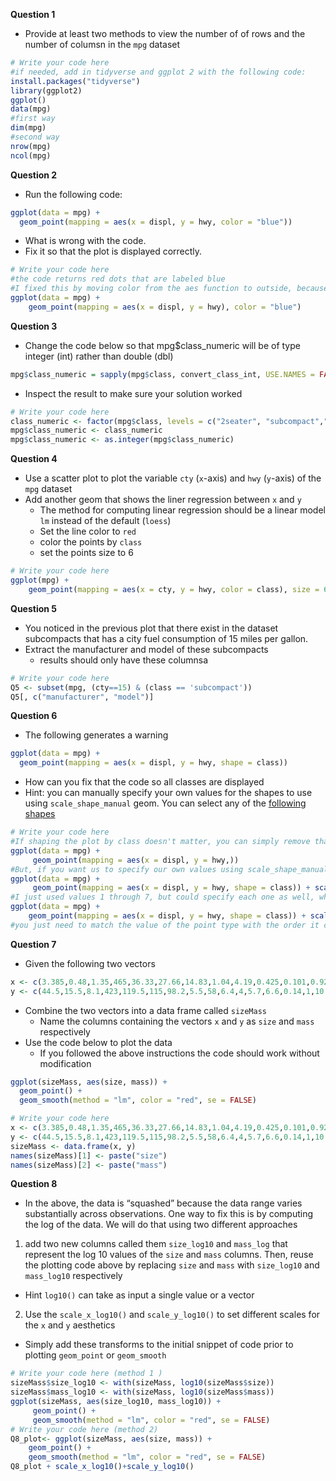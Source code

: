 **Question 1**

* Provide at least two methods to view the number of of rows and the number of columsn in the `mpg` dataset

```r
# Write your code here
#if needed, add in tidyverse and ggplot 2 with the following code:
install.packages("tidyverse")
library(ggplot2)
ggplot()
data(mpg)
#first way
dim(mpg)
#second way
nrow(mpg)
ncol(mpg)

```

**Question 2**

* Run the following code:
```R
ggplot(data = mpg) + 
  geom_point(mapping = aes(x = displ, y = hwy, color = "blue"))
```
* What is wrong with the code. 
* Fix it so that the plot is displayed correctly.

```r
# Write your code here
#the code returns red dots that are labeled blue
#I fixed this by moving color from the aes function to outside, because it is not based on the mpg data, but a separate constant
ggplot(data = mpg) + 
    geom_point(mapping = aes(x = displ, y = hwy), color = "blue")

```

**Question 3**

* Change the code below so that mpg$class_numeric will be of type integer (int) rather than double (dbl)
```R
mpg$class_numeric = sapply(mpg$class, convert_class_int, USE.NAMES = FALSE)
```
* Inspect the result to make sure your solution worked

```r
# Write your code here
class_numeric <- factor(mpg$class, levels = c("2seater", "subcompact","compact", "midsize", "minivan", "suv", "pickup" ), ordered = TRUE)
mpg$class_numeric <- class_numeric
mpg$class_numeric <- as.integer(mpg$class_numeric)
```

**Question 4** 

* Use a scatter plot to plot the variable `cty` (`x`-axis) and `hwy` (`y`-axis) of the `mpg` dataset
* Add another geom that shows the liner regression between `x` and `y`
  * The method for computing linear regression should be a linear model `lm` instead of the default (`loess`)
  * Set the line color to `red`
  * color the points by `class` 
  * set the points size to 6

```r
# Write your code here
ggplot(mpg) +
    geom_point(mapping = aes(x = cty, y = hwy, color = class), size = 6) + geom_smooth(mapping = aes(x = cty, y = hwy,),method = 'lm', color = 'red')
```

**Question 5** 

* You noticed in the previous plot that there exist in the dataset subcompacts that has a city fuel consumption of 15 miles per gallon.
* Extract the manufacturer and model of these subcompacts
  * results should only have these columnsa

```r
# Write your code here
Q5 <- subset(mpg, (cty==15) & (class == 'subcompact'))
Q5[, c("manufacturer", "model")]
```

**Question 6**

* The following generates a warning
```R
ggplot(data = mpg) + 
  geom_point(mapping = aes(x = displ, y = hwy, shape = class))
```

* How can you fix that the code so all classes are displayed
* Hint: you can manually specify your own values for the shapes to use using `scale_shape_manual` geom.  You can select any of the [following shapes](https://ggplot2.tidyverse.org/articles/ggplot2-specs_files/figure-html/unnamed-chunk-7-1.png)

```r
# Write your code here
#If shaping the plot by class doesn't matter, you can simply remove that portion of the code
ggplot(data = mpg) + 
     geom_point(mapping = aes(x = displ, y = hwy,))
#But, if you want us to specify our own values using scale_shape_manual, will look like this:
ggplot(data = mpg) + 
     geom_point(mapping = aes(x = displ, y = hwy, shape = class)) + scale_shape_manual(values = c(1:7))
#I just used values 1 through 7, but could specify each one as well, which would look like
ggplot(data = mpg) + 
    geom_point(mapping = aes(x = displ, y = hwy, shape = class)) + scale_shape_manual(values = c(0,8,10,15,21,24,19))
#you just need to match the value of the point type with the order it comes in on the graph/in the string
```

**Question 7**

* Given the following two vectors

```R
x <- c(3.385,0.48,1.35,465,36.33,27.66,14.83,1.04,4.19,0.425,0.101,0.92,1,0.005,0.06,3.5,2,1.7,2547,0.023,187.1,521,0.785,10,3.3,0.2,1.41,529,207,85,0.75,62,6654,3.5,6.8,35,4.05,0.12,0.023,0.01,1.4,250,2.5,55.5,100,52.16,10.55,0.55,60,3.6,4.288,0.28,0.075,0.122,0.048,192,3,160,0.9,1.62,0.104,4.235)
y <- c(44.5,15.5,8.1,423,119.5,115,98.2,5.5,58,6.4,4,5.7,6.6,0.14,1,10.8,12.3,6.3,4603,0.3,419,655,3.5,115,25.6,5,17.5,680,406,325,12.3,1320,5712,3.9,179,56,17,1,0.4,0.25,12.5,490,12.1,175,157,440,179.5,2.4,81,21,39.2,1.9,1.2,3,0.33,180,25,169,2.6,11.4,2.5,50.4)
```
* Combine the two vectors into a data frame called `sizeMass`
  * Name the columns containing the vectors `x` and `y` as `size` and `mass` respectively 

* Use the code below to plot the data
  * If you followed the above instructions the code should work without modification

```R
ggplot(sizeMass, aes(size, mass)) +
  geom_point() +
  geom_smooth(method = "lm", color = "red", se = FALSE)

```  

```r
# Write your code here
x <- c(3.385,0.48,1.35,465,36.33,27.66,14.83,1.04,4.19,0.425,0.101,0.92,1,0.005,0.06,3.5,2,1.7,2547,0.023,187.1,521,0.785,10,3.3,0.2,1.41,529,207,85,0.75,62,6654,3.5,6.8,35,4.05,0.12,0.023,0.01,1.4,250,2.5,55.5,100,52.16,10.55,0.55,60,3.6,4.288,0.28,0.075,0.122,0.048,192,3,160,0.9,1.62,0.104,4.235)
y <- c(44.5,15.5,8.1,423,119.5,115,98.2,5.5,58,6.4,4,5.7,6.6,0.14,1,10.8,12.3,6.3,4603,0.3,419,655,3.5,115,25.6,5,17.5,680,406,325,12.3,1320,5712,3.9,179,56,17,1,0.4,0.25,12.5,490,12.1,175,157,440,179.5,2.4,81,21,39.2,1.9,1.2,3,0.33,180,25,169,2.6,11.4,2.5,50.4)
sizeMass <- data.frame(x, y)
names(sizeMass)[1] <- paste("size")
names(sizeMass)[2] <- paste("mass")

```

**Question 8** 

* In the above, the data is "squashed" because the data range varies substantially across observations. One way to fix this is by computing the log of the data. We will do that using two different approaches

1. add two new columns called them `size_log10` and `mass_log` that represent the log 10 values of the `size` and `mass` columns. Then, reuse the plotting code above by replacing `size` and `mass` with `size_log10` and `mass_log10` respectively
  * Hint `log10()` can take as input a single value or a vector

2. Use the `scale_x_log10()` and `scale_y_log10()` to set different scales for the `x` and `y` aesthetics
  * Simply add these transforms to the initial snippet of code prior to plotting `geom_point` or `geom_smooth`

```r
# Write your code here (method 1 )
sizeMass$size_log10 <- with(sizeMass, log10(sizeMass$size))
sizeMass$mass_log10 <- with(sizeMass, log10(sizeMass$mass))
ggplot(sizeMass, aes(size_log10, mass_log10)) +
     geom_point() +
     geom_smooth(method = "lm", color = "red", se = FALSE)
# Write your code here (method 2)
Q8_plot<- ggplot(sizeMass, aes(size, mass)) +
    geom_point() +
    geom_smooth(method = "lm", color = "red", se = FALSE)
Q8_plot + scale_x_log10()+scale_y_log10()
```


